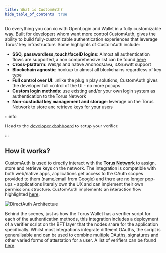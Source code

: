 ```yaml
---
title: What is CustomAuth?
hide_table_of_contents: true
---
```


Do everything you can do with OpenLogin and Wallet in a fully customizable way. Built for developers whom want more control CustomAuth,
gives the ability to build fully-customizable authentication experiences that leverage Torus' key infrastructure. Some highlgihts of CustomAuth include:

- **SSO, passwordless, touch/faceID logins**: Almost all authentication flows are supported, a non comprehensive list can be found [here](supported-authenticators-verifiers)
- **Cross-platform**: Web/js and native Andriod/Java, iOS/Swift support
- **Blockchain agnostic**: hookup to almost all blockchains regardless of key type
- **Full control over UI**: unlike the plug n play solutions, CustomAuth gives the developer full control of the UI - no more popups
- **Custom login methods**: use existing and/or your own login system as authentication to the Torus Network
- **Non-custodial key management and storage**: leverage on the Torus Network to store and retrieve keys for your users

:::info

Head to the [developer dashboard](/TODO-verifier-dashboard-url) to setup your verifier.

:::

## How it works?

CustomAuth is used to directly interact with the
[**Torus Network**](../how-torus-works/system-architecture) to assign, store
and retrieve keys on the network.
The integration is compatible with both web/native apps, applications get access
to the OAuth scopes provided to them \(name/email from Google\) and there are no
longer pop-ups - applications literally own the UX and can implement their own
permissions structure. CustomAuth implements an interaction flow highlighted
[here](../how-torus-works/logins-key-assignments-and-retrievals).

![DirectAuth Architecture](/contents/directauth-overview.png)

Behind the scenes, just as how the Torus Wallet has a verifier script for each of the
authentication methods, this integration includes a deployment of a verifier
script on the BFT layer that the nodes share for the application specifically.
Whilst most integrations integrate different OAuths, the script is
generalisable and can be used to combine multiple OAuths, signatures and other
varied forms of attestation for a user. A list of verifiers can be found
[here](supported-authenticators-verifiers).
